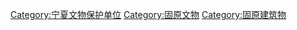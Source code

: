 [[Category:宁夏文物保护单位|Category:宁夏文物保护单位]]
[[Category:固原文物|Category:固原文物]]
[[Category:固原建筑物|Category:固原建筑物]]